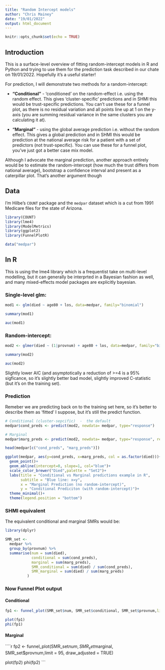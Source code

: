 ```yaml
---
title: "Random Intercept models"
author: "Chris Mainey"
date: "19/01/2022"
output: html_document
---
```


```r
knitr::opts_chunk$set(echo = TRUE)
```

## Introduction

This is a surface-level overview of fitting random-intercept models in R and Python and trying to use them for the prediction task described in our chate on 19/01/2022.  Hopefully it's a useful starter!

For prediction, I will demonstrate two methods for a random-intercept:

* __"Conditional"__ - 'conditioned' on the random-effect i.e. using the random effect.  This gives 'cluster-specific' predictions and in SHMI this would be trust-specific predictions.  You can't use these for a funnel plot, as there is no residual variation and all points line up at 1 on the y-axis (you are summing residual variance in the same clusters you are calculating it at).

* __"Marginal"__ - using the global average prediction i.e. without the random effect.  This gives a global prediction and in SHMI this would be prediction at the national average risk for a patient with a set of predictors (not trust-specific).  You can use these for a funnel plot, you've just got a better case mix model.

Although I advocate the marginal prediction, another approach entirely would be to estimate the random-intercept (how much the trust differs from national average), bootstrap a confidence interval and present as a caterpillar plot.  That's another argument though


## Data

I'm Hilbe's `COUNT` package and the `medpar` dataset which is a cut from 1991 Medicare files for the state of Arizona.

```r
library(COUNT)
library(lme4)
library(ModelMetrics)
library(ggplot2)
library(FunnelPlotR)

data("medpar")
```

## In R

This is using the lme4 library which is a frequentist take on multi-level modelling, but it can generally be interprted in a Bayesian fashion as well, and many mixed-effects model packages are explicitly bayesian.

### Single-level glm:
```r
mod1 <- glm(died ~ age80 + los, data=medpar, family="binomial")

summary(mod1)

auc(mod1)
```

### Random-intercept:
```r
mod2 <- glmer(died ~ (1|provnum) + age80 + los, data=medpar, family="binomial")

summary(mod2)

auc(mod2)
```

Slightly lower AIC (and asymptotically a reduction of >=4 is a 95% sigficance, so it's slightly better bad model, slightly improved C-statistic (but it's on the training set).

### Prediction
Remeber we are predicting back on to the training set here, so it's better to describe them as 'fitted' I suppose, but it's still the predict function.

```r
# Conditional (cluster-sepcific)  -  the default
medpar$cond_preds <- predict(mod2, newdata= medpar, type="response")

# Marginal 
medpar$marg_preds <- predict(mod2, newdata= medpar, type="response", re.form = ~0)
```

```r
head(medpar[c("cond_preds", "marg_preds")])
```
```r
ggplot(medpar, aes(y=cond_preds, x=marg_preds, col = as.factor(died)))+
  geom_point()+
  geom_abline(intercept=0, slope=1, col="blue")+
  scale_color_brewer("Died",palette = "Set2")+
  labs(title = "Conditional vs Marginal predictions example in R",
       subtitle = "Blue line: x=y",
       x = "Marginal Prediction (no random-intercept)",
       y = "Conditional Prediciton (with random-intercept)")+
  theme_minimal()+
  theme(legend.position = "bottom")
```

### SHMI equivalent

The equivalent conditional and marginal SMRs would be:

```r
library(dplyr)

SMR_set <-
  medpar %>% 
  group_by(provnum) %>% 
  summarise(num = sum(died),
            conditional = sum(cond_preds),
            marginal = sum(marg_preds),
            SMR_conditional = sum(died) / sum(cond_preds),
            SMR_marginal = sum(died) / sum(marg_preds)
          )

```

### Now Funnel Plot output

#### Conditional
```r
fp1 <- funnel_plot(SMR_set$num, SMR_set$conditional, SMR_set$provnum,limit = 95, draw_adjusted = TRUE)

plot(fp1)
phi(fp1)
```

#### Marginal
````r
fp2 <- funnel_plot(SMR_set$num, SMR_set$marginal, SMR_set$provnum,limit = 95, draw_adjusted = TRUE)

plot(fp2)
phi(fp2)
```